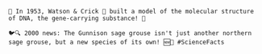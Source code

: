 ```
🧬 In 1953, Watson & Crick 🧪 built a model of the molecular structure of DNA, the gene-carrying substance! 🧬

🐦🔍 2000 news: The Gunnison sage grouse isn't just another northern sage grouse, but a new species of its own! 🆕🐔 #ScienceFacts
```